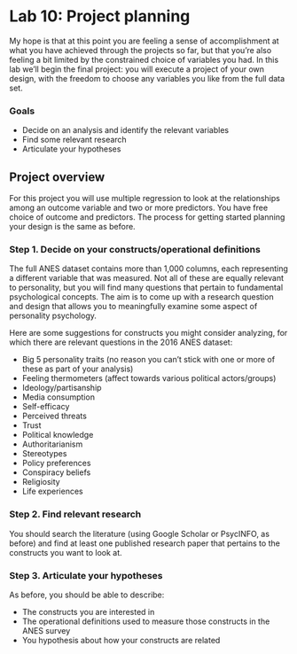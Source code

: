 # Lab 10: Project planning {.unnumbered}

My hope is that at this point you are feeling a sense of accomplishment at what you have achieved through the projects so far, but that you're also feeling a bit limited by the constrained choice of variables you had. In this lab we'll begin the final project: you will execute a project of your own design, with the freedom to choose any variables you like from the full data set.


### Goals

- Decide on an analysis and identify the relevant variables
- Find some relevant research
- Articulate your hypotheses



## Project overview

For this project you will use multiple regression to look at the relationships among an outcome variable and two or more predictors. You have free choice of outcome and predictors. The process for getting started planning your design is the same as before.


### Step 1. Decide on your constructs/operational definitions

The full ANES dataset contains more than 1,000 columns, each representing a different variable that was measured. Not all of these are equally relevant to personality, but you will find many questions that pertain to fundamental psychological concepts. The aim is to come up with a research question and design that allows you to meaningfully examine some aspect of personality psychology. 

Here are some suggestions for constructs you might consider analyzing, for which there are relevant questions in the 2016 ANES dataset:

- Big 5 personality traits (no reason you can't stick with one or more of these as part of your analysis)
- Feeling thermometers (affect towards various political actors/groups)
- Ideology/partisanship
- Media consumption
- Self-efficacy
- Perceived threats
- Trust
- Political knowledge
- Authoritarianism
- Stereotypes
- Policy preferences
- Conspiracy beliefs
- Religiosity
- Life experiences


### Step 2. Find relevant research

You should search the literature (using Google Scholar or PsycINFO, as before) and find at least one published research paper that pertains to the constructs you want to look at.


### Step 3. Articulate your hypotheses

As before, you should be able to describe:

- The constructs you are interested in
- The operational definitions used to measure those constructs in the ANES survey
- You hypothesis about how your constructs are related
